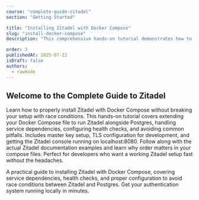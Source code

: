 ```yaml
---
course: "complete-guide-zitadel"
section: "Getting Started"

title: "Installing Zitadel with Docker Compose"
slug: "install-docker-compose"
description: "This comprehensive hands-on tutorial demonstrates how to deploy Zitadel, the modern identity and access management platform, using Docker Compose. Starting with essential prerequisites including Docker and Docker Compose installed on your machine, you'll learn the complete deployment process from start to finish."

order: 3
publishedAt: 2025-07-12
isDraft: false
authors:
  - rawkode
---
```



## Welcome to the Complete Guide to Zitadel

Learn how to properly install Zitadel with Docker Compose without breaking your setup with race conditions. This hands-on tutorial covers extending your Docker Compose file to run Zitadel alongside Postgres, handling service dependencies, configuring health checks, and avoiding common pitfalls. Includes master key setup, TLS configuration for development, and getting the Zitadel console running on localhost:8080. Follow along with the actual Zitadel documentation examples and learn why order matters in your compose files. Perfect for developers who want a working Zitadel setup fast without the headaches.

A practical guide to installing Zitadel with Docker Compose, covering service dependencies, health checks, and proper configuration to avoid race conditions between Zitadel and Postgres. Get your authentication system running locally in minutes.

<div className="relative w-full aspect-video rounded-xl overflow-hidden bg-black shadow-2xl my-8">
  <VideoPlayer
    client:only="vue"
    video="fh6co0t0jsacv1wou1q7iyj7"
    thumbnailUrl="https://content.rawkode.academy/videos/fh6co0t0jsacv1wou1q7iyj7/thumbnail.jpg"
  />
</div>
